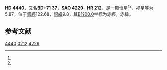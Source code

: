 {{Starbox begin
| name = HD 4440
}}
{{Starbox observe
| epoch = [[J2000.0|J2000.0]]
| constell = {{星座名待查}}<ref name=SIMBAD>{{cite web
 | url=http://simbad.u-strasbg.fr/simbad/sim-id?Ident=HR+212
 | title =Pulsating variable Star
 | publisher=Centre de Données astronomiques de Strasbourg
 | work=SIMBAD
 | accessdate=2012-07-13}}</ref><ref name=DATA>{{cite web
 | url=http://vizier.u-strasbg.fr/viz-bin/VizieR-5?-out.add=.&-source=5050&-corr=PK=HR&-out.max=9999&HR=212
 | title=VizieR Detailed Page
 | accessdate=2012-07-13
 | archive-date=2016-03-05
 | archive-url=https://web.archive.org/web/20160305045430/http://vizier.u-strasbg.fr/viz-bin/VizieR-5?-out.add=.&-source=5050&-corr=PK=HR&-out.max=9999&HR=212
 | dead-url=no
 }}</ref>
| 星官 = 
| ra = {{RA|0|48|9.1}}<ref name=SIMBAD /><ref name=DATA />
| dec = {{DEC|+72|40|30}}<ref name=SIMBAD /><ref name=DATA />
| appmag_v = 5.87<ref name=SIMBAD /><ref name=DATA />
}}
{{Starbox character
| class = K0IV<ref name=SIMBAD /><ref name=DATA />
| b-v = 1.01<ref name=SIMBAD /><ref name=DATA />
| u-b = 0.82<ref name=SIMBAD /><ref name=DATA />
| r-i = <ref name=SIMBAD /><ref name=DATA />
| variable = 
}}
{{Starbox astrometry
| radial_v = 0.82
| prop_mo_ra = 1
| parallax = 
| p_error = 
}}
{{Starbox catalog
| names =BD+71 37，[[SAO星表|SAO]] 4229，[[HD星表|HD]] 4440，[[HR星表|HR]] 212}}
{{Starbox reference |Simbad=HR+212}}
{{Starbox end}}

'''HD 4440'''，又名'''BD+71 37'''，'''SAO 4229'''、'''HR 212'''，是一颗恒星<ref name=SIMBAD /><ref name=DATA />，视星等为5.87，位于[[銀道座標系|銀經]]122.68，[[銀道座標系|銀緯]]9.8，其[[B1900.0|B1900.0]]坐标为赤經{{RA|0|41|36.8}}，赤緯{{DEC|+72|9.8|41}}。

== 参考文献 ==
{{reflist}}

{{star-stub}}

[[Category:HD和HDE天體|4440]]
[[Category:HR天體|0212]]
[[Category:SAO天體|4229]]